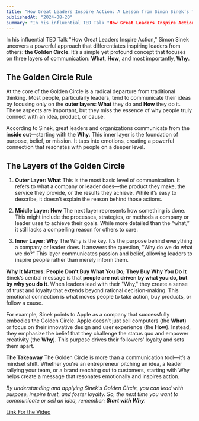 ```yaml
---
title: "How Great Leaders Inspire Action: A Lesson from Simon Sinek’s TED Talk"
publishedAt: "2024-08-20"
summary: "In his influential TED Talk "How Great Leaders Inspire Action," Simon Sinek uncovers....."
---
```


In his influential TED Talk "How Great Leaders Inspire Action," Simon Sinek uncovers a powerful approach that differentiates inspiring leaders from others: **the Golden Circle**. It’s a simple yet profound concept that focuses on three layers of communication: **What**, **How**, and most importantly, **Why**.

## **The Golden Circle Rule**
At the core of the Golden Circle is a radical departure from traditional thinking. Most people, particularly leaders, tend to communicate their ideas by focusing only on the **outer layers**: **What** they do and **How** they do it. These aspects are important, but they miss the essence of why people truly connect with an idea, product, or cause.

According to Sinek, great leaders and organizations communicate from the **inside out**—starting with the **Why**. This inner layer is the foundation of purpose, belief, or mission. It taps into emotions, creating a powerful connection that resonates with people on a deeper level.

## The Layers of the Golden Circle
   1. **Outer Layer: What**
This is the most basic level of communication. It refers to what a company or leader does—the product they make, the service they provide, or the results they achieve. While it’s easy to describe, it doesn’t explain the reason behind those actions.

   2. **Middle Layer: How**
The next layer represents how something is done. This might include the processes, strategies, or methods a company or leader uses to achieve their goals. While more detailed than the “what,” it still lacks a compelling reason for others to care.

   3. **Inner Layer: Why**
The Why is the key. It’s the purpose behind everything a company or leader does. It answers the question, "Why do we do what we do?" This layer communicates passion and belief, allowing leaders to inspire people rather than merely inform them.

**Why It Matters: People Don’t Buy What You Do; They Buy Why You Do It**
Sinek’s central message is that **people are not driven by what you do, but by why you do it**. When leaders lead with their "Why," they create a sense of trust and loyalty that extends beyond rational decision-making. This emotional connection is what moves people to take action, buy products, or follow a cause.

For example, Sinek points to Apple as a company that successfully embodies the Golden Circle. Apple doesn’t just sell computers (the **What**) or focus on their innovative design and user experience (the **How**). Instead, they emphasize the belief that they challenge the status quo and empower creativity (the **Why**). This purpose drives their followers' loyalty and sets them apart.

**The Takeaway**
The Golden Circle is more than a communication tool—it’s a mindset shift. Whether you're an entrepreneur pitching an idea, a leader rallying your team, or a brand reaching out to customers, starting with Why helps create a message that resonates emotionally and inspires action.

_By understanding and applying Sinek's Golden Circle, you can lead with purpose, inspire trust, and foster loyalty. So, the next time you want to communicate or sell an idea, remember: **Start with Why**._

[Link For the Video](https://youtu.be/qp0HIF3SfI4?si=ryg4FloLt94P5ior)
